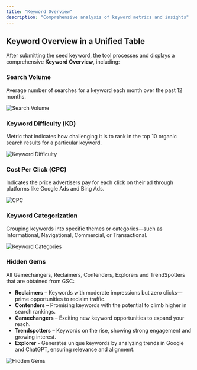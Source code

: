 ```yaml
---
title: "Keyword Overview"
description: "Comprehensive analysis of keyword metrics and insights"
---
```


## Keyword Overview in a Unified Table

After submitting the seed keyword, the tool processes and displays a comprehensive **Keyword Overview**, including:

### Search Volume
Average number of searches for a keyword each month over the past 12 months.

![Search Volume](/images/image31.png)

### Keyword Difficulty (KD)
Metric that indicates how challenging it is to rank in the top 10 organic search results for a particular keyword.

![Keyword Difficulty](/images/image9.png)

### Cost Per Click (CPC)
Indicates the price advertisers pay for each click on their ad through platforms like Google Ads and Bing Ads.

![CPC](/images/image27.png)

### Keyword Categorization
Grouping keywords into specific themes or categories—such as Informational, Navigational, Commercial, or Transactional.

![Keyword Categories](/images/image34.png)

### Hidden Gems
All Gamechangers, Reclaimers, Contenders, Explorers and TrendSpotters that are obtained from GSC:

- **Reclaimers** – Keywords with moderate impressions but zero clicks—prime opportunities to reclaim traffic.
- **Contenders** – Promising keywords with the potential to climb higher in search rankings.
- **Gamechangers** – Exciting new keyword opportunities to expand your reach.
- **Trendspotters** – Keywords on the rise, showing strong engagement and growing interest.
- **Explorer** - Generates unique keywords by analyzing trends in Google and ChatGPT, ensuring relevance and alignment.

![Hidden Gems](/images/image5.png) 